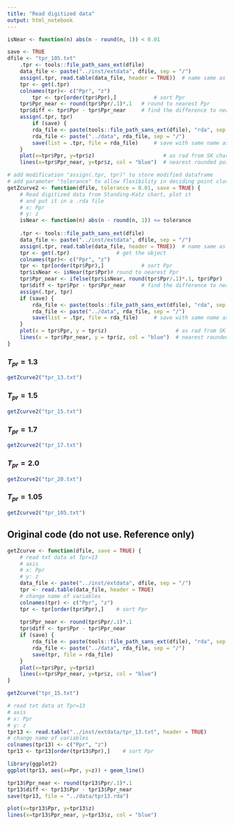 ```yaml
---
title: "Read digitized data"
output: html_notebook
---
```


```r
isNear <- function(n) abs(n - round(n, 1)) < 0.01
```


```r
save <- TRUE
dfile <- "tpr_105.txt"
    .tpr <- tools::file_path_sans_ext(dfile)
    data_file <- paste("../inst/extdata", dfile, sep = "/")
    assign(.tpr, read.table(data_file, header = TRUE))  # name same as file name
    tpr <- get(.tpr) 
    colnames(tpr)<- c("Ppr", "z")
        tpr <- tpr[order(tpr$Ppr),]            # sort Ppr
    tpr$Ppr_near <- round(tpr$Ppr/.1)*.1   # round to nearest Ppr
    tpr$diff <- tpr$Ppr - tpr$Ppr_near     # find the difference to nearest
    assign(.tpr, tpr)
        if (save) {
        rda_file <- paste(tools::file_path_sans_ext(dfile), "rda", sep = ".")
        rda_file <- paste("../data", rda_file, sep = "/")
        save(list = .tpr, file = rda_file)     # save with same name as string
    }
    plot(x=tpr$Ppr, y=tpr$z)                      # as rad from SK chart
    lines(x=tpr$Ppr_near, y=tpr$z, col = "blue")  # nearest rounded points

```




```r
# add modification "assign(.tpr, tpr)" to store modified dataframe
# add parameter "tolerance" to allow flexibility in deciding point closeness
getZcurve2 <- function(dfile, tolerance = 0.01, save = TRUE) {
    # Read digitized data from Standing-Katz chart, plot it 
    # and put it in a .rda file
    # x: Ppr
    # y: z
    isNear <- function(n) abs(n - round(n, 1)) <= tolerance
    
    .tpr <- tools::file_path_sans_ext(dfile)
    data_file <- paste("../inst/extdata", dfile, sep = "/")
    assign(.tpr, read.table(data_file, header = TRUE))  # name same as file name
    tpr <- get(.tpr)               # get the object
    colnames(tpr)<- c("Ppr", "z")
    tpr <- tpr[order(tpr$Ppr),]            # sort Ppr
    tpr$isNear <- isNear(tpr$Ppr)# round to nearest Ppr
    tpr$Ppr_near <- ifelse(tpr$isNear, round(tpr$Ppr/.1)*.1, tpr$Ppr)
    tpr$diff <- tpr$Ppr - tpr$Ppr_near     # find the difference to nearest
    assign(.tpr, tpr)
    if (save) {
        rda_file <- paste(tools::file_path_sans_ext(dfile), "rda", sep = ".")
        rda_file <- paste("../data", rda_file, sep = "/")
        save(list = .tpr, file = rda_file)     # save with same name as string
    }
    plot(x = tpr$Ppr, y = tpr$z)                      # as rad from SK chart
    lines(x = tpr$Ppr_near, y = tpr$z, col = "blue")  # nearest rounded points
}
```


### $T_{pr} = 1.3$

```r
getZcurve2("tpr_13.txt")
```

### $T_{pr} = 1.5$

```r
getZcurve2("tpr_15.txt")
```

### $T_{pr} = 1.7$

```r
getZcurve2("tpr_17.txt")
```


### $T_{pr} = 2.0$

```r
getZcurve2("tpr_20.txt")
```

### $T_{pr} = 1.05$

```r
getZcurve2("tpr_105.txt")
```










## Original code (do not use. Reference only)

```r
getZcurve <- function(dfile, save = TRUE) {
    # read txt data at Tpr=13 
    # axis
    # x: Ppr
    # y: z
    data_file <- paste("../inst/extdata", dfile, sep = "/")
    tpr <- read.table(data_file, header = TRUE)
    # change name of variables
    colnames(tpr) <- c("Ppr", "z")
    tpr <- tpr[order(tpr$Ppr),]    # sort Ppr
    
    tpr$Ppr_near <- round(tpr$Ppr/.1)*.1
    tpr$diff <- tpr$Ppr - tpr$Ppr_near
    if (save) {
        rda_file <- paste(tools::file_path_sans_ext(dfile), "rda", sep = ".")
        rda_file <- paste("../data", rda_file, sep = "/")
        save(tpr, file = rda_file)
    }
    plot(x=tpr$Ppr, y=tpr$z)
    lines(x=tpr$Ppr_near, y=tpr$z, col = "blue")       
}
```


```r
getZcurve("tpr_15.txt")
```



```r
# read txt data at Tpr=13 
# axis
# x: Ppr
# y: z
tpr13 <- read.table("../inst/extdata/tpr_13.txt", header = TRUE)
# change name of variables
colnames(tpr13) <- c("Ppr", "z")
tpr13 <- tpr13[order(tpr13$Ppr),]    # sort Ppr
```

```r
library(ggplot2)
ggplot(tpr13, aes(x=Ppr, y=z)) + geom_line()
```

```r
tpr13$Ppr_near <- round(tpr13$Ppr/.1)*.1
tpr13$diff <- tpr13$Ppr - tpr13$Ppr_near
save(tpr13, file = "../data/tpr13.rda")
```

```r
plot(x=tpr13$Ppr, y=tpr13$z)
lines(x=tpr13$Ppr_near, y=tpr13$z, col = "blue")
```

